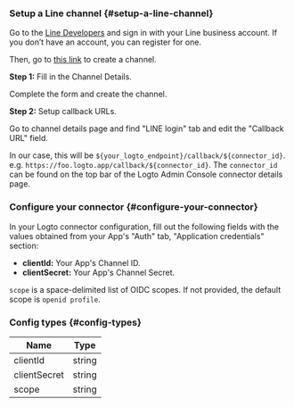 ### Setup a Line channel \{#setup-a-line-channel}

Go to the [Line Developers](https://developers.line.biz/console/) and sign in with your Line business account. If you don’t have an account, you can register for one.

Then, go to [this link](https://developers.line.biz/console/register/line-login/provider/) to create a channel.

**Step 1:** Fill in the Channel Details.

Complete the form and create the channel.

**Step 2:** Setup callback URLs.

Go to channel details page and find "LINE login" tab and edit the "Callback URL" field.

In our case, this will be `${your_logto_endpoint}/callback/${connector_id}`. e.g. `https://foo.logto.app/callback/${connector_id}`. The `connector_id` can be found on the top bar of the Logto Admin Console connector details page.

### Configure your connector \{#configure-your-connector}

In your Logto connector configuration, fill out the following fields with the values obtained from your App's "Auth" tab, "Application credentials" section:

- **clientId:** Your App's Channel ID.
- **clientSecret:** Your App's Channel Secret.

`scope` is a space-delimited list of OIDC scopes. If not provided, the default scope is `openid profile`.

### Config types \{#config-types}

| Name         | Type   |
| ------------ | ------ |
| clientId     | string |
| clientSecret | string |
| scope        | string |

